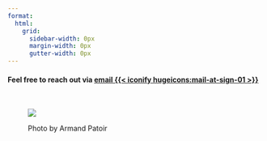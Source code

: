 ```yaml
---
format:
  html:
    grid:
      sidebar-width: 0px
      margin-width: 0px
      gutter-width: 0px
---
```


#### Feel free to reach out via <a href='mailto:h.all@disroot.org' target='_blank'>email {{< iconify hugeicons:mail-at-sign-01 >}}</a>

<br>

::: column-page
<figure>

<img src="./assets/images/hassen_contact.png" class="img-fluid round"/>

<figcaption>Photo by Armand Patoir</figcaption>

</figure>
:::
